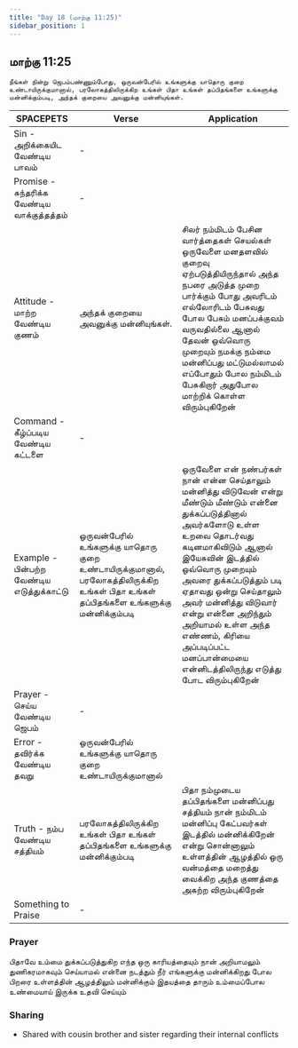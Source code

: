 ```yaml
---
title: "Day 18 (மாற்கு 11:25)"
sidebar_position: 1
---
```


## மாற்கு 11:25
`நீங்கள் நின்று ஜெபம்பண்ணும்போது, ஒருவன்பேரில் உங்களுக்கு யாதொரு குறை உண்டாயிருக்குமானால், பரலோகத்திலிருக்கிற உங்கள் பிதா உங்கள் தப்பிதங்களை உங்களுக்கு மன்னிக்கும்படி, அந்தக் குறையை அவனுக்கு மன்னியுங்கள்.`

| SPACEPETS                                   | Verse                                                                                                                                | Application                                                                                                                                                                                                                                                                                                                                                                                                    |
| ------------------------------------------- | ------------------------------------------------------------------------------------------------------------------------------------ | -------------------------------------------------------------------------------------------------------------------------------------------------------------------------------------------------------------------------------------------------------------------------------------------------------------------------------------------------------------------------------------------------------------- |
| Sin - அறிக்கையிட வேண்டிய பாவம்              | -                                                                                                                                    |                                                                                                                                                                                                                                                                                                                                                                                                                |
| Promise - சுந்தரிக்க வேண்டிய வாக்குத்தத்தம் | -                                                                                                                                    |                                                                                                                                                                                                                                                                                                                                                                                                                |
| Attitude - மாற்ற வேண்டிய குணம்              | அந்தக் குறையை அவனுக்கு மன்னியுங்கள்.                                                                                                 | சிலர் நம்மிடம் பேசின வார்த்தைகள் செயல்கள் ஒருவேளை மனதளவில் குறைவு ஏற்படுத்தியிருந்தால் அந்த நபரை அடுத்த முறை பார்க்கும் போது அவரிடம் எல்லோரிடம் பேசுவது போல பேசும் மனப்பக்குவம் வருவதில்லை ஆனால் தேவன் ஒவ்வொரு முறையும் நமக்கு நம்மை மன்னிப்பது மட்டுமல்லாமல் எப்போதும் போல நம்மிடம் பேசுகிறார் அதுபோல  மாற்றிக் கொள்ள விரும்புகிறேன்                                                                          |
| Command - கீழ்ப்படிய வேண்டிய கட்டளை         | -                                                                                                                                    |                                                                                                                                                                                                                                                                                                                                                                                                                |
| Example - பின்பற்ற வேண்டிய எடுத்துக்காட்டு  | ஒருவன்பேரில் உங்களுக்கு யாதொரு குறை உண்டாயிருக்குமானால், பரலோகத்திலிருக்கிற உங்கள் பிதா உங்கள் தப்பிதங்களை உங்களுக்கு மன்னிக்கும்படி | ஒருவேளை என் நண்பர்கள் நான் என்ன செய்தாலும் மன்னித்து விடுவேன் என்று மீண்டும் மீண்டும் என்னை துக்கப்படுத்தினால் அவர்களோடு உள்ள உறவை தொடர்வது கடினமாகிவிடும் ஆனால் இயேசுவின் இடத்தில் ஒவ்வொரு முறையும் அவரை துக்கப்படுத்தும் படி ஏதாவது ஒன்று செய்தாலும் அவர் மன்னித்து விடுவார் என்று என்னை அறிந்தும் அறியாமல் உள்ள அந்த எண்ணம், கிரியை அப்படிப்பட்ட மனப்பான்மையை என்னிடத்திலிருந்து எடுத்து போட விரும்புகிறேன் |
| Prayer - செய்ய வேண்டிய ஜெபம்                | -                                                                                                                                    |                                                                                                                                                                                                                                                                                                                                                                                                                |
| Error - தவிர்க்க வேண்டிய தவறு               | ஒருவன்பேரில் உங்களுக்கு யாதொரு குறை உண்டாயிருக்குமானால்                                                                              |                                                                                                                                                                                                                                                                                                                                                                                                                |
| Truth - நம்ப வேண்டிய சத்தியம்               | பரலோகத்திலிருக்கிற உங்கள் பிதா உங்கள் தப்பிதங்களை உங்களுக்கு மன்னிக்கும்படி                                                          | பிதா நம்முடைய தப்பிதங்களை மன்னிப்பது சத்தியம் நான் நம்மிடம் மன்னிப்பு கேட்பவர்கள் இடத்தில் மன்னிக்கிறேன் என்று சொன்னாலும் உள்ளத்தின் ஆழத்தில் ஒரு வன்மத்தை மறைத்து வைக்கிற அந்த குணத்தை அகற்ற விரும்புகிறேன்                                                                                                                                                                                                   |
| Something to Praise                         | -                                                                                                                                    |                                                                                                                                                                                                                                                                                                                                                                                                                |

### Prayer
பிதாவே உம்மை துக்கப்படுத்துகிற எந்த ஒரு காரியத்தையும் நான் அறியாமலும் துணிகரமாகவும் செய்யாமல் என்னை நடத்தும் நீர் எங்களுக்கு மன்னிக்கிறது போல பிறரை உள்ளத்தின் ஆழத்திலும் மன்னிக்கும் இதயத்தை தாரும் உம்மைப்போல உண்மையாய் இருக்க உதவி செய்யும்

### Sharing
- Shared with cousin brother and sister regarding their internal conflicts
